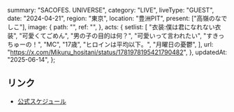   summary: "SACOFES. UNIVERSE",
  category: "LIVE",
  liveType: "GUEST",
  date: "2024-04-21",
  region: "東京",
  location: "豊洲PIT",
  present: ["高嶺のなでしこ"],
  image: {
    path: "",
    ref: "",
  },
  acts: {
    setlist: [
      "衣装:僕は君になれない衣装",
      "可愛くてごめん",
      "男の子の目的は何？",
      "可愛いって言われたい",
      "すきっちゅーの！",
      "MC",
      "17歳",
      "ヒロインは平均以下。",
      "月曜日の憂鬱",
    ],
    url: "https://x.com/Mikuru_hositani/status/1781978195421790482",
  },
  updatedAt: "2025-06-14",
};

## リンク

- [公式スケジュール](https://takanenonadeshiko.jp/?p=1901)
